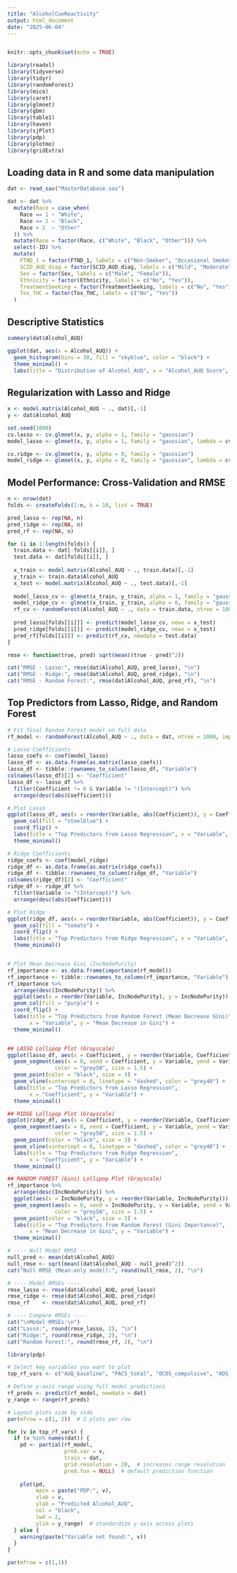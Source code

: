 ---
title: "AlcoholCueReactivity"
output: html_document
date: "2025-06-04"
---

```{r}

```
  
```{r setup, include=FALSE}
knitr::opts_chunk$set(echo = TRUE)
```

```{r packages, echo=FALSE, message=FALSE}
library(readxl)
library(tidyverse)
library(tidyr)
library(randomForest)
library(mice)
library(caret)
library(glmnet)
library(gbm)
library(table1)
library(haven)
library(sjPlot)
library(pdp)
library(plotmo)
library(gridExtra)
```

## Loading data in R and some data manipulation

```{r read data, echo = FALSE}
dat <- read_sav("MasterDatabase.sav")

dat <- dat %>% 
  mutate(Race = case_when(
    Race == 1 ~ "White",
    Race == 2 ~ "Black",
    Race > 2  ~ "Other"
  )) %>% 
  mutate(Race = factor(Race, c("White", "Black", "Other"))) %>%
  select(-ID) %>%
  mutate(
    FTND_1 = factor(FTND_1, labels = c("Non-Smoker", "Occasional Smoker", "Daily smoker")),
    SCID_AUD_diag = factor(SCID_AUD_diag, labels = c("Mild", "Moderate", "Severe")),
    Sex = factor(Sex, labels = c("Male", "Female")),
    Ethnicity = factor(Ethnicity, labels = c("No", "Yes")),
    TreatmentSeeking = factor(TreatmentSeeking, labels = c("No", "Yes")),
    Tox_THC = factor(Tox_THC, labels = c("No", "Yes"))
  )
```

## Descriptive Statistics

```{r descriptives, echo = FALSE}
summary(dat$Alcohol_AUQ)

ggplot(dat, aes(x = Alcohol_AUQ)) +
  geom_histogram(bins = 30, fill = "skyblue", color = "black") +
  theme_minimal() +
  labs(title = "Distribution of Alcohol_AUQ", x = "Alcohol_AUQ Score", y = "Count")
```

## Regularization with Lasso and Ridge

```{r regularization}
x <- model.matrix(Alcohol_AUQ ~ ., dat)[,-1]
y <- dat$Alcohol_AUQ

set.seed(1000)
cv.lasso <- cv.glmnet(x, y, alpha = 1, family = "gaussian")
model_lasso <- glmnet(x, y, alpha = 1, family = "gaussian", lambda = cv.lasso$lambda.min)

cv.ridge <- cv.glmnet(x, y, alpha = 0, family = "gaussian")
model_ridge <- glmnet(x, y, alpha = 0, family = "gaussian", lambda = cv.ridge$lambda.min)
```

## Model Performance: Cross-Validation and RMSE

```{r cross-validation}
n <- nrow(dat)
folds <- createFolds(1:n, k = 10, list = TRUE)

pred_lasso <- rep(NA, n)
pred_ridge <- rep(NA, n)
pred_rf <- rep(NA, n)

for (i in 1:length(folds)) {
  train.data <- dat[-folds[[i]], ]
  test.data <- dat[folds[[i]], ]
  
  x_train <- model.matrix(Alcohol_AUQ ~ ., train.data)[,-1]
  y_train <- train.data$Alcohol_AUQ
  x_test <- model.matrix(Alcohol_AUQ ~ ., test.data)[,-1]
  
  model_lasso_cv <- glmnet(x_train, y_train, alpha = 1, family = "gaussian", lambda = cv.lasso$lambda.min)
  model_ridge_cv <- glmnet(x_train, y_train, alpha = 0, family = "gaussian", lambda = cv.ridge$lambda.min)
  rf_cv <- randomForest(Alcohol_AUQ ~ ., data = train.data, ntree = 1000)
  
  pred_lasso[folds[[i]]] <- predict(model_lasso_cv, newx = x_test)
  pred_ridge[folds[[i]]] <- predict(model_ridge_cv, newx = x_test)
  pred_rf[folds[[i]]] <- predict(rf_cv, newdata = test.data)
}

rmse <- function(true, pred) sqrt(mean((true - pred)^2))

cat("RMSE - Lasso:", rmse(dat$Alcohol_AUQ, pred_lasso), "\n")
cat("RMSE - Ridge:", rmse(dat$Alcohol_AUQ, pred_ridge), "\n")
cat("RMSE - Random Forest:", rmse(dat$Alcohol_AUQ, pred_rf), "\n")
```

## Top Predictors from Lasso, Ridge, and Random Forest

```{r final models for importance plots}
# Fit final Random Forest model on full data
rf_model <- randomForest(Alcohol_AUQ ~ ., data = dat, ntree = 1000, importance = TRUE)
```

```{r top predictors}
# Lasso Coefficients
lasso_coefs <- coef(model_lasso)
lasso_df <- as.data.frame(as.matrix(lasso_coefs))
lasso_df <- tibble::rownames_to_column(lasso_df, "Variable")
colnames(lasso_df)[2] <- "Coefficient"
lasso_df <- lasso_df %>%
  filter(Coefficient != 0 & Variable != "(Intercept)") %>%
  arrange(desc(abs(Coefficient)))

# Plot Lasso
ggplot(lasso_df, aes(x = reorder(Variable, abs(Coefficient)), y = Coefficient)) +
  geom_col(fill = "steelblue") +
  coord_flip() +
  labs(title = "Top Predictors from Lasso Regression", x = "Variable", y = "Coefficient") +
  theme_minimal()

# Ridge Coefficients
ridge_coefs <- coef(model_ridge)
ridge_df <- as.data.frame(as.matrix(ridge_coefs))
ridge_df <- tibble::rownames_to_column(ridge_df, "Variable")
colnames(ridge_df)[2] <- "Coefficient"
ridge_df <- ridge_df %>%
  filter(Variable != "(Intercept)") %>%
  arrange(desc(abs(Coefficient)))

# Plot Ridge
ggplot(ridge_df, aes(x = reorder(Variable, abs(Coefficient)), y = Coefficient)) +
  geom_col(fill = "tomato") +
  coord_flip() +
  labs(title = "Top Predictors from Ridge Regression", x = "Variable", y = "Coefficient") +
  theme_minimal()


# Plot Mean Decrease Gini (IncNodePurity)
rf_importance <- as.data.frame(importance(rf_model))
rf_importance <- tibble::rownames_to_column(rf_importance, "Variable")
rf_importance %>%
  arrange(desc(IncNodePurity)) %>%
  ggplot(aes(x = reorder(Variable, IncNodePurity), y = IncNodePurity)) +
  geom_col(fill = "purple") +
  coord_flip() +
  labs(title = "Top Predictors from Random Forest (Mean Decrease Gini)", 
       x = "Variable", y = "Mean Decrease in Gini") +
  theme_minimal()


## LASSO Lollipop Plot (Grayscale)
ggplot(lasso_df, aes(x = Coefficient, y = reorder(Variable, Coefficient))) +
  geom_segment(aes(x = 0, xend = Coefficient, y = Variable, yend = Variable),
               color = "grey50", size = 1.5) +
  geom_point(color = "black", size = 3) +
  geom_vline(xintercept = 0, linetype = "dashed", color = "grey40") +
  labs(title = "Top Predictors from Lasso Regression",
       x = "Coefficient", y = "Variable") +
  theme_minimal()

## RIDGE Lollipop Plot (Grayscale)
ggplot(ridge_df, aes(x = Coefficient, y = reorder(Variable, Coefficient))) +
  geom_segment(aes(x = 0, xend = Coefficient, y = Variable, yend = Variable),
               color = "grey50", size = 1.5) +
  geom_point(color = "black", size = 3) +
  geom_vline(xintercept = 0, linetype = "dashed", color = "grey40") +
  labs(title = "Top Predictors from Ridge Regression",
       x = "Coefficient", y = "Variable") +
  theme_minimal()

## RANDOM FOREST (Gini) Lollipop Plot (Grayscale)
rf_importance %>%
  arrange(desc(IncNodePurity)) %>%
  ggplot(aes(x = IncNodePurity, y = reorder(Variable, IncNodePurity))) +
  geom_segment(aes(x = 0, xend = IncNodePurity, y = Variable, yend = Variable),
               color = "grey50", size = 1.5) +
  geom_point(color = "black", size = 3) +
  labs(title = "Top Predictors from Random Forest (Gini Importance)",
       x = "Mean Decrease in Gini", y = "Variable") +
  theme_minimal()
```


```{r rmse-comparison, warning=FALSE, message=FALSE}

# ---- Null Model RMSE ----
null_pred <- mean(dat$Alcohol_AUQ)
null_rmse <- sqrt(mean((dat$Alcohol_AUQ - null_pred)^2))
cat("Null RMSE (Mean-only model):", round(null_rmse, 2), "\n")

# ---- Model RMSEs ----
rmse_lasso <- rmse(dat$Alcohol_AUQ, pred_lasso)
rmse_ridge <- rmse(dat$Alcohol_AUQ, pred_ridge)
rmse_rf    <- rmse(dat$Alcohol_AUQ, pred_rf)

# ---- Compare RMSEs ----
cat("\nModel RMSEs:\n")
cat("Lasso:", round(rmse_lasso, 2), "\n")
cat("Ridge:", round(rmse_ridge, 2), "\n")
cat("Random Forest:", round(rmse_rf, 2), "\n")
```

```{r pdp-rf-improved, warning=FALSE, message=FALSE}
library(pdp)

# Select key variables you want to plot
top_rf_vars <- c("AUQ_baseline", "PACS_total", "OCDS_compulsive", "ADS_Obsessive", "TLFB_TOTDRINKS")

# Define y-axis range using full model predictions
rf_preds <- predict(rf_model, newdata = dat)
y_range <- range(rf_preds)

# Layout plots side by side
par(mfrow = c(1, 2))  # 2 plots per row

for (v in top_rf_vars) {
  if (v %in% names(dat)) {
    pd <- partial(rf_model,
                  pred.var = v,
                  train = dat,
                  grid.resolution = 20,  # increases range resolution
                  pred.fun = NULL)  # default prediction function
    
    plot(pd,
         main = paste("PDP:", v),
         xlab = v,
         ylab = "Predicted Alcohol_AUQ",
         col = "black",
         lwd = 2,
         ylim = y_range)  # standardize y-axis across plots
  } else {
    warning(paste("Variable not found:", v))
  }
}

par(mfrow = c(1,1))
```
